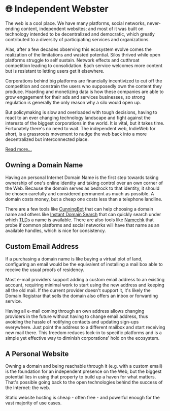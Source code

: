 # 🌐 Independent Webster

The web is a cool place. We have many platforms, social networks, never-ending
content, independent websites; and most of it was built on technology intended
to be decentralized and democratic, which greatly contributed to a diversity of
participating services and organizations.

Alas, after a few decades observing this ecosystem evolve comes the realization
of the limitations and wasted potential. Silos thrived while open platforms
struggle to self sustain. Network effects and cutthroat competition leading to
consolidation. Each service welcomes more content but is resistant to letting
users get it elsewhere.

Corporations behind big platforms are financially incentivized to cut off the
competition and constrain the users who supposedly own the content they produce.
Hoarding and monetizing data is how these companies are able to grow engagement
for their ads and services businesses, so strong regulation is generally the
only reason why a silo would open up.

But policymaking is slow and overloaded with tough decisions, having to react to
an ever changing technology landscape and fight against the interests of the
biggest corporations in the world. It is vital, but it takes time. Fortunately
there's no need to wait. The independent web, IndieWeb for short, is a
grassroots movement to nudge the web back into a more decentralized but
interconnected place.

[Read more...](https://indieweb.org/why)

## Owning a Domain Name

Having an personal Internet Domain Name is the first step towards taking
ownership of one's online identity and taking control over an own corner of the
Web. Because the domain serves as bedrock to that identity, it should be chosen
carefully and considered permanent as much as possible. A domain costs money,
but a cheap one costs less than a telephone landline.

There are a few tools like [CunningBot][] that can help choosing a domain name
and others like [Instant Domain Search][] that can quickly search under which
[TLD][]s a name is available. There are also tools like [Namechk][] that probe
if common platforms and social networks will have that name as an available
handles, which is nice for consistency.

[CunningBot]: https://cunningbot.com
[Instant Domain Search]: https://instantdomainsearch.com/
[TLD]: https://en.wikipedia.org/wiki/Top-level_domain
[Namechk]: https://namechk.com

## Custom Email Address

If a purchasing a domain name is like buying a virtual plot of land, configuring
an email would be the equivalent of installing a mail box able to receive the
usual proofs of residency.

Most e-mail providers support adding a custom email address to an existing
account, requiring minimal work to start using the new address and keeping all
the old mail. If the current provider doesn't support it, it's likely the Domain
Registrar that sells the domain also offers an inbox or forwarding service.

Having all e-mail coming through an own address allows changing providers in the
future without having to change email address, thus avoiding the hassle of
notifying contacts and updating sign-ups everywhere. Just point the address to a
different mailbox and start receiving new mail there. This freedom reduces
lock-in to specific platforms and is a simple yet effective way to diminish
corporations' hold on the ecosystem.

## A Personal Website

Owning a domain and being reachable through it (e.g. with a custom email) is the
foundation for an independent presence on the Web, but the biggest potential
lies in using that property to build up a haven for what matters. That's
possible going back to the open technologies behind the success of the Internet:
the web.

Static website hosting is cheap - often free - and powerful enough for the vast
majority of use cases.
